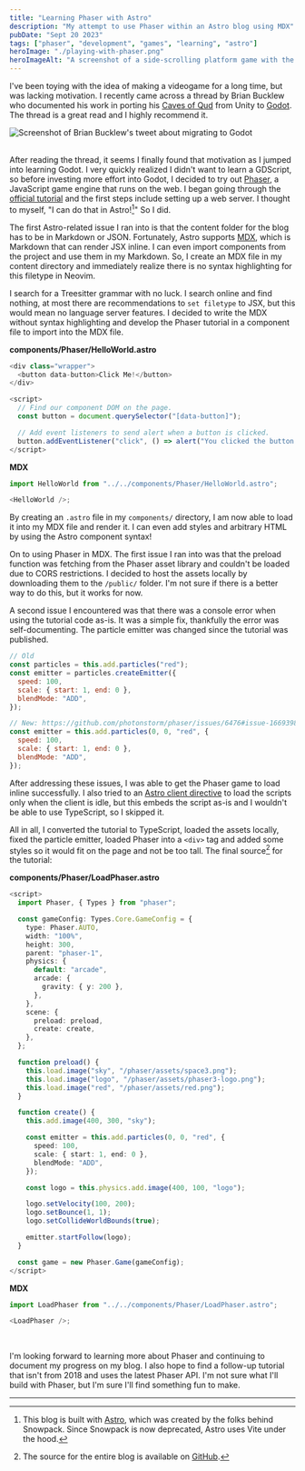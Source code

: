 ```yaml
---
title: "Learning Phaser with Astro"
description: "My attempt to use Phaser within an Astro blog using MDX"
pubDate: "Sept 20 2023"
tags: ["phaser", "development", "games", "learning", "astro"]
heroImage: "./playing-with-phaser.png"
heroImageAlt: "A screenshot of a side-scrolling platform game with the Phaser logo superimposed"
---
```


I've been toying with the idea of making a videogame for a long time, but was lacking motivation. I recently came across a thread by Brian Bucklew who documented his work in porting his [Caves of Qud](https://www.cavesofqud.com/) from Unity to [Godot](https://godotengine.org/). The thread is a great read and I highly recommend it.


<div class="wrapper">
  <Image
    class="tweet"
    src={tweetImage}
    alt="Screenshot of Brian Bucklew's tweet about migrating to Godot"
  />
</div>
<br />

After reading the thread, it seems I finally found that motivation as I jumped into learning Godot. I very quickly realized I didn't want to learn a GDScript, so before investing more effort into Godot, I decided to try out [Phaser](https://phaser.io/), a JavaScript game engine that runs on the web. I began going through the [official tutorial](https://phaser.io/learn) and the first steps include setting up a web server. I thought to myself, "I can do that in Astro![^1]" So I did.

The first Astro-related issue I ran into is that the content folder for the blog has to be in Markdown or JSON. Fortunately, Astro supports [MDX](https://mdxjs.com/), which is Markdown that can render JSX inline. I can even import components from the project and use them in my Markdown. So, I create an MDX file in my content directory and immediately realize there is no syntax highlighting for this filetype in Neovim.

I search for a Treesitter grammar with no luck. I search online and find nothing, at most there are recommendations to `set filetype` to JSX, but this would mean no language server features. I decided to write the MDX without syntax highlighting and develop the Phaser tutorial in a component file to import into the MDX file.

**components/Phaser/HelloWorld.astro**

```js
<div class="wrapper">
  <button data-button>Click Me!</button>
</div>

<script>
  // Find our component DOM on the page.
  const button = document.querySelector("[data-button]");

  // Add event listeners to send alert when a button is clicked.
  button.addEventListener("click", () => alert("You clicked the button 🎉"));
</script>
```

**MDX**

```js
import HelloWorld from "../../components/Phaser/HelloWorld.astro";

<HelloWorld />;
```


<HelloWorld />

By creating an `.astro` file in my `components/` directory, I am now able to load it into my MDX file and render it. I can even add styles and arbitrary HTML by using the Astro component syntax!

On to using Phaser in MDX. The first issue I ran into was that the preload function was fetching from the Phaser asset library and couldn't be loaded due to CORS restrictions. I decided to host the assets locally by downloading them to the `/public/` folder. I'm not sure if there is a better way to do this, but it works for now.

A second issue I encountered was that there was a console error when using the tutorial code as-is. It was a simple fix, thankfully the error was self-documenting. The particle emitter was changed since the tutorial was published.

```js
// Old
const particles = this.add.particles("red");
const emitter = particles.createEmitter({
  speed: 100,
  scale: { start: 1, end: 0 },
  blendMode: "ADD",
});

// New: https://github.com/photonstorm/phaser/issues/6476#issue-1669398672
const emitter = this.add.particles(0, 0, "red", {
  speed: 100,
  scale: { start: 1, end: 0 },
  blendMode: "ADD",
});
```

After addressing these issues, I was able to get the Phaser game to load inline successfully. I also tried to an [Astro client directive](https://docs.astro.build/en/reference/directives-reference/#client-directives) to load the scripts only when the client is idle, but this embeds the script as-is and I wouldn't be able to use TypeScript, so I skipped it.


<LoadPhaser />

All in all, I converted the tutorial to TypeScript, loaded the assets locally, fixed the particle emitter, loaded Phaser into a `<div>` tag and added some styles so it would fit on the page and not be too tall. The final source[^2] for the tutorial:

**components/Phaser/LoadPhaser.astro**

```ts
<script>
  import Phaser, { Types } from "phaser";

  const gameConfig: Types.Core.GameConfig = {
    type: Phaser.AUTO,
    width: "100%",
    height: 300,
    parent: "phaser-1",
    physics: {
      default: "arcade",
      arcade: {
        gravity: { y: 200 },
      },
    },
    scene: {
      preload: preload,
      create: create,
    },
  };

  function preload() {
    this.load.image("sky", "/phaser/assets/space3.png");
    this.load.image("logo", "/phaser/assets/phaser3-logo.png");
    this.load.image("red", "/phaser/assets/red.png");
  }

  function create() {
    this.add.image(400, 300, "sky");

    const emitter = this.add.particles(0, 0, "red", {
      speed: 100,
      scale: { start: 1, end: 0 },
      blendMode: "ADD",
    });

    const logo = this.physics.add.image(400, 100, "logo");

    logo.setVelocity(100, 200);
    logo.setBounce(1, 1);
    logo.setCollideWorldBounds(true);

    emitter.startFollow(logo);
  }

  const game = new Phaser.Game(gameConfig);
</script>
```

**MDX**

```js
import LoadPhaser from "../../components/Phaser/LoadPhaser.astro";

<LoadPhaser />;
```

<br />

I'm looking forward to learning more about Phaser and continuing to document my progress on my blog. I also hope to find a follow-up tutorial that isn't from 2018 and uses the latest Phaser API. I'm not sure what I'll build with Phaser, but I'm sure I'll find something fun to make.

---

[^1]: This blog is built with [Astro](https://astro.build/), which was created by the folks behind Snowpack. Since Snowpack is now deprecated, Astro uses Vite under the hood.
[^2]: The source for the entire blog is available on [GitHub](https://github.com/disusered/blog).
